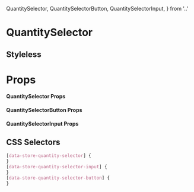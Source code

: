 
  QuantitySelector,
  QuantitySelectorButton,
  QuantitySelectorInput,
} from '..'

# QuantitySelector

## Styleless

<Canvas>
  <Story id="molecules-quantityselector--quantity-selector-default" />
</Canvas>

# Props

#### QuantitySelector Props

<ArgsTable of={QuantitySelector} />

#### QuantitySelectorButton Props

<ArgsTable of={QuantitySelectorButton} />

#### QuantitySelectorInput Props

<ArgsTable of={QuantitySelectorInput} />

## CSS Selectors

```css
[data-store-quantity-selector] {
}
[data-store-quantity-selector-input] {
}
[data-store-quantity-selector-button] {
}
```
